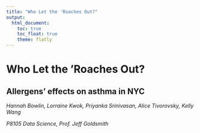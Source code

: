 ```yaml
---
title: "Who Let the 'Roaches Out?"
output: 
  html_document:
    toc: true
    toc_float: true
    theme: flatly
---
```


# Who Let the 'Roaches Out?

## Allergens' effects on asthma in NYC

_Hannah Bowlin, Lorraine Kwok, Priyanka Srinivasan, Alice Tivorovsky, Kelly Wang_

_P8105 Data Science, Prof. Jeff Goldsmith_

